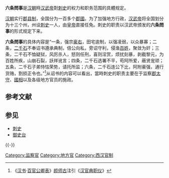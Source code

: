 '''六条問事'''是[[汉朝|汉朝]]時[[汉武帝|汉武帝]]對[[刺史|刺史]]的权力和职务范围的具體规定。

[[汉朝|汉朝]]实行[[郡县制|郡县制]]，全国分为一百多个[[郡國|郡國]]。为了加强地方行政，[[汉武帝|汉武帝]]将全国划分为十三个州，州设[[刺史|刺史]]一人，由[[皇帝|皇帝]]直接任免。刺史的职责以汉武帝颁发的'''六条問事'''的形式规定下来。

'''六条問事'''的具体内容是“一条，强宗[[豪右|豪右]]，田宅逾制，以强凌弱，以众暴寡；二条，[[二千石|二千石]]不奉诏书遵承典制，倍公向私，旁诏守利，侵渔[[百姓|百姓]]，聚敛为奸；三条，二千石不恤疑狱，风厉杀人，怒则任刑，喜则淫赏，烦扰刻暴，剥截黎元，为百姓所疾，山崩石裂，訞祥讹言；四条，二千石选署不平，苟阿所爱，蔽贤宠顽；五条，二千石子弟恃怙荣势，请托所监；六条，二千石连公下比，阿附豪强，通行货赂，割损正令也。”<ref>《[[汉书|汉书]]·[[百官公卿表|百官公卿表]]》[[颜师古|颜师古]]注引《[[汉官典职仪|汉官典职仪]]》</ref>从诏书的内容可以看出，當時刺史的职责主要在于监察[[郡|郡]][[太守|太守]]、[[國相|國相]]以及各级地方官员的施政。

== 参考文献 ==
{{Reflist}}

== 参见 ==
* [[刺史|刺史]]
* [[御史台|御史台]]

{{-}}
{{漢朝歷史事件}}

[[Category:监察官|Category:监察官]]
[[Category:地方官|Category:地方官]]
[[Category:西汉官制|Category:西汉官制]]